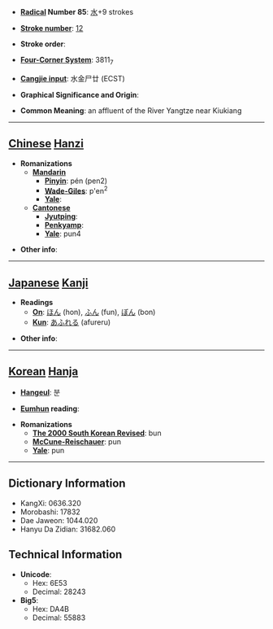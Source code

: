 * '''[[Wiktionary:Chinese radical index| Radical]] Number 85''': [[Wiktionary:Chinese radical index 水|水]]+9 strokes

* '''[[Wiktionary:Chinese total strokes index|Stroke number]]''': [[Wiktionary:Chinese total strokes index 12|12]]

* '''Stroke order''': 

* '''[[Wiktionary:Chinese four corner index|Four-Corner System]]''': 3811<sub>7</sub>

* '''[[Wiktionary:Chinese Cangjie index|Cangjie input]]''': 水金尸廿 (ECST)

* '''Graphical Significance and Origin''': 

* '''Common Meaning''': an affluent of the River Yangtze near Kiukiang

----

== [[Chinese]] [[Hanzi]] ==

* '''Romanizations'''
** '''[[Mandarin]]'''
*** '''[[Pinyin]]''': pén (pen2)
*** '''[[Wade-Giles]]''': p'en<sup>2</sup>
*** '''[[Yale]]''': 
** '''[[Cantonese]]'''
*** '''[[Jyutping]]''':
*** '''[[Penkyamp]]''': 
*** '''[[Yale]]''': pun4

* '''Other info''': 

----

== [[Japanese]] [[Kanji]] ==

* '''Readings'''
** '''[[On]]''': [[ほん]] (hon), [[ふん]] (fun), [[ぼん]] (bon)
** '''[[Kun]]''': [[あふれる]] (afureru)

* '''Other info''':  

----

== [[Korean]] [[Hanja]] ==

* '''[[Hangeul]]''': 분

* '''[[Eumhun]] reading''': 

* '''Romanizations'''
** '''[[The 2000 South Korean Revised Romanization|The 2000 South Korean Revised]]''': bun
** '''[[McCune-Reischauer]]''': pun
** '''[[Yale]]''': pun

----

== Dictionary Information ==

* KangXi: 0636.320
* Morobashi: 17832
* Dae Jaweon: 1044.020
* Hanyu Da Zidian: 31682.060

== Technical Information ==

* '''Unicode''':
** Hex: 6E53
** Decimal: 28243
* '''Big5''':
** Hex: DA4B
** Decimal: 55883